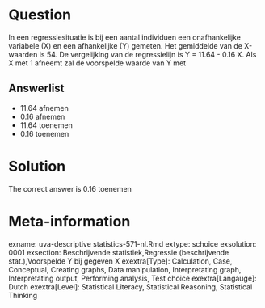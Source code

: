 Question
========

In een regressiesituatie is bij een aantal individuen een onafhankelijke variabele (X) en een afhankelijke (Y) gemeten.
Het gemiddelde van de X-waarden is 54.
De vergelijking van de regressielijn is
Y = 11.64 - 0.16 X.
Als X met 1 afneemt zal de voorspelde waarde van Y met 

Answerlist
----------
* 11.64 afnemen
* 0.16 afnemen
* 11.64 toenemen
* 0.16 toenemen

Solution
========

The correct answer is  0.16 toenemen 

Meta-information
================
exname: uva-descriptive statistics-571-nl.Rmd 
extype: schoice 
exsolution: 0001 
exsection: Beschrijvende statistiek,Regressie (beschrijvende stat.),Voorspelde Y bij gegeven X 
exextra[Type]: Calculation, Case, Conceptual, Creating graphs, Data manipulation, Interpretating graph, Interpretating output, Performing analysis, Test choice 
exextra[Langauge]: Dutch 
exextra[Level]: Statistical Literacy, Statistical Reasoning, Statistical Thinking 
